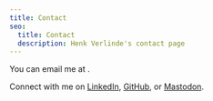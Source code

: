 ```yaml
---
title: Contact
seo:
  title: Contact
  description: Henk Verlinde's contact page
---
```


You can email me at <Email />.

Connect with me on [LinkedIn](https://www.linkedin.com/in/henkverlinde), [GitHub](https://github.com/h-enk), or [Mastodon](https://fosstodon.org/@henkverlinde).
